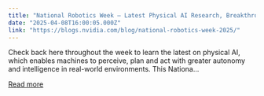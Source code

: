 ```yaml
---
title: "National Robotics Week — Latest Physical AI Research, Breakthroughs and Resources"
date: "2025-04-08T16:00:05.000Z"
link: "https://blogs.nvidia.com/blog/national-robotics-week-2025/"
---
```


Check back here throughout the week to learn the latest on physical AI, which enables machines to perceive, plan and act with greater autonomy and intelligence in real-world environments. This Nationa...

[Read more](https://blogs.nvidia.com/blog/national-robotics-week-2025/)

